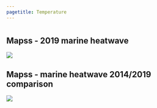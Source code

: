 ```yaml
---
pagetitle: Temperature
---
```





# {.tabset}

## Mapss - 2019 marine heatwave
![](figures/Figure S.H.10.4_Marine Heat Wave.JPG)

## Mapss - marine heatwave 2014/2019 comparison
![](figures/S_WQ_8_6_SST anomaly heat maps Blob 2014 and 2019.png)
